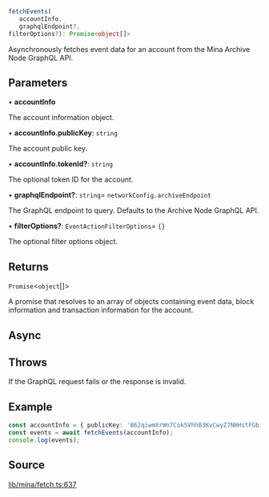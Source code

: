 ```ts
fetchEvents(
   accountInfo, 
   graphqlEndpoint?, 
filterOptions?): Promise<object[]>
```

Asynchronously fetches event data for an account from the Mina Archive Node GraphQL API.

## Parameters

• **accountInfo**

The account information object.

• **accountInfo\.publicKey**: `string`

The account public key.

• **accountInfo\.tokenId?**: `string`

The optional token ID for the account.

• **graphqlEndpoint?**: `string`= `networkConfig.archiveEndpoint`

The GraphQL endpoint to query. Defaults to the Archive Node GraphQL API.

• **filterOptions?**: `EventActionFilterOptions`= `{}`

The optional filter options object.

## Returns

`Promise`\<`object`[]\>

A promise that resolves to an array of objects containing event data, block information and transaction information for the account.

## Async

## Throws

If the GraphQL request fails or the response is invalid.

## Example

```ts
const accountInfo = { publicKey: 'B62qiwmXrWn7Cok5VhhB3KvCwyZ7NHHstFGbiU5n7m8s2RqqNW1p1wF' };
const events = await fetchEvents(accountInfo);
console.log(events);
```

## Source

[lib/mina/fetch.ts:637](https://github.com/o1-labs/o1js/blob/000b9835d52eede806be269b958c57000ff32f72/src/lib/mina/fetch.ts#L637)
